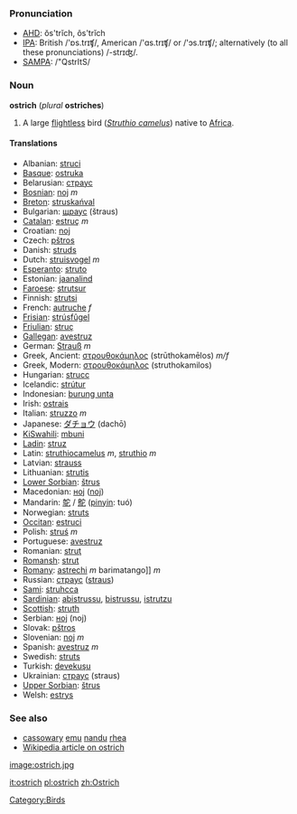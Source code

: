 ===Pronunciation===
*[[w:AHD|AHD]]: ŏs'trĭch, ôs'trĭch
*[[w:IPA|IPA]]: British /'ɒs.trɪʧ/, American /'ɑs.trɪʧ/ or /'ɔs.trɪʧ/; alternatively (to all these pronunciations) /-strɪʤ/.
*[[w:SAMPA|SAMPA]]: /"QstrItS/

=== Noun ===
'''ostrich''' (''plural'' '''ostriches''')

#A large [[flightless]] bird (''[[Struthio camelus]]'') native to [[Africa]].

==== Translations ====
*Albanian: [[struci]]
*[[Basque]]: [[ostruka]]
*Belarusian: [[страус]]
*[[Bosnian]]: [[noj]] ''m''
*[[Breton]]: [[struskańval]]
*Bulgarian: [[щраус]] (štraus)
*[[Catalan]]: [[estruç]] ''m''
*Croatian: [[noj]]
*Czech: [[pštros]]
*Danish: [[struds]]
*Dutch: [[struisvogel]] ''m''
*[[Esperanto]]: [[struto]]
*Estonian: [[jaanalind]]
*[[Faroese]]: [[strutsur]]
*Finnish: [[strutsi]]
*French: [[autruche]] ''f''
*[[Frisian]]: [[strúsfûgel]]
*[[Friulian]]: [[struç]]
*[[Gallegan]]: [[avestruz]]
*German: [[Strauß]] ''m''
*Greek, Ancient: [[στρουθοκάμηλος]] (strūthokamēlos) ''m/f'' 
*Greek, Modern: [[στρουθοκάμηλος]] (struthokamilos)
*Hungarian: [[strucc]]
*Icelandic: [[strútur]]
*Indonesian: [[burung unta]]
*Irish: [[ostrais]]
*Italian: [[struzzo]] ''m''
*Japanese: [[ダチョウ]] (dachō)
*[[KiSwahili]]: [[mbuni]]
*[[Ladin]]: [[struz]]
*Latin: [[struthiocamelus]] ''m'', [[struthio]] ''m''
*Latvian: [[strauss]]
*Lithuanian: [[strutis]]
*[[Lower Sorbian]]: [[štrus]]
*Macedonian: [[ноj]] ([[noj]])
*Mandarin: [[鸵]] / [[鴕]] ([[pinyin]]: tuó)
*Norwegian: [[struts]]
*[[Occitan]]: [[estruci]]
*Polish: [[struś]] ''m''
*Portuguese: [[avestruz]]
*Romanian: [[struţ]]
*[[Romansh]]: [[strut]]
*[[Romany]]: [[astrechi]] ''m'' barimatango]] ''m''
*Russian: [[страус]] ([[straus]]) '' ''
*[[Sami]]: [[struhcca]]
*[[Sardinian]]: [[abistrussu]], [[bistrussu]], [[istrutzu]]
*[[Scottish]]: [[struth]]
*Serbian: [[ноj]] (noj)
*Slovak: [[pštros]]
*Slovenian: [[noj]] ''m''
*Spanish: [[avestruz]] ''m'' 
*Swedish: [[struts]]
*Turkish: [[devekuşu]]
*Ukrainian: [[страус]] (straus)
*[[Upper Sorbian]]: [[štrus]]
*Welsh: [[estrys]]

===See also===
*[[cassowary]] [[emu]] [[nandu]] [[rhea]]
*[[w:ostrich|Wikipedia article on ostrich]]

[[image:ostrich.jpg]]

[[Category:Birds]]

[[it:ostrich]]
[[pl:ostrich]]
[[zh:Ostrich]]